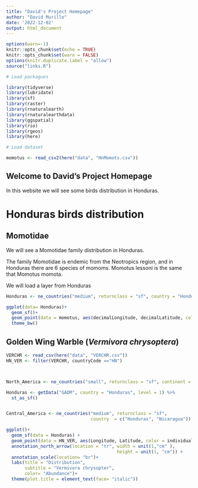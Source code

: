 ---
title: "David's Project Homepage"
author: "David Murillo"
date: '2022-12-02'
output: html_document
---

```{r setup, include=FALSE}
options(warn=-1)
knitr::opts_chunk$set(echo = TRUE)
knitr::opts_chunk$set(warn = FALSE)
options(knitr.duplicate.label = "allow")
source("links.R")
```

```{r, include=FALSE}
# Load packagues

library(tidyverse)
library(lubridate)
library(sf)
library(raster)
library(rnaturalearth)
library(rnaturalearthdata)
library(ggspatial)
library(rio)
library(rgeos)
library(here)
```

```{r, include=FALSE}
# Load dataset

momotus <- read_csv2(here("data", "HnMomots.csv"))
```


## Welcome to David's Project Homepage

In this website we will see some birds distribution in Honduras.

# Honduras birds distribution {.tabset .tabset-pills}

## Momotidae

We will see a Momotidae family distribution in Honduras. 


The family Momotidae is endemic from the Neotropics region, and in Honduras there are 6 species of momoms. Momotus lessoni is the same that Momotus momota.

We will load a layer from Honduras

```{r}
Honduras <- ne_countries("medium", returnclass = "sf", country = "Honduras")
```

```{r}
ggplot(data= Honduras)+
  geom_sf()+
  geom_point(data = momotus, aes(decimalLongitude, decimalLatitude, color = species))+
  theme_bw()
```


## Golden Wing Warble (*Vermivora chrysoptera*)

```{r, echo= FALSE, warning=FALSE}

VERCHR <- read_csv(here("data", "VERCHR.csv"))
HN_VER <- filter(VERCHR, countryCode =="HN")



North_America <- ne_countries("small", returnclass = "sf", continent = "North America")

Honduras <- getData("GADM", country = "Honduras", level = 1) %>%
  st_as_sf()


Central_America <- ne_countries("medium", returnclass = "sf", 
                                country  = c("Honduras", "Nicaragua"))

ggplot()+
  geom_sf(data = Honduras) +
  geom_point(data = HN_VER, aes(Longitude, Latitude, color = individualCount)) +
  annotation_north_arrow(location = "tr", width = unit(1,"cm" ), 
                                          height = unit(1, "cm")) +
  annotation_scale(location= "br")+
  labs(title = "Distribution",
       subtitle = "Vermivora chrysopter",
       color= "Abundance")+
  theme(plot.title = element_text(face= "italic"))



```


